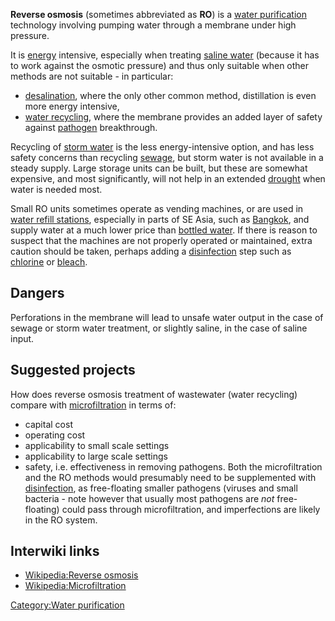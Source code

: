 '''Reverse osmosis''' (sometimes abbreviated as '''RO''') is a [[water purification]] technology involving pumping water through a membrane under high pressure. 

It is [[energy]] intensive, especially when treating [[saline water]] (because it has to work against the osmotic pressure) and thus only suitable when other methods are not suitable - in particular:
* [[desalination]], where the only other common method, distillation is even more energy intensive,
* [[water recycling]], where the membrane provides an added layer of safety against [[pathogen]] breakthrough. 

Recycling of [[storm water]] is the less energy-intensive option, and has less safety concerns than recycling [[sewage]], but storm water is not available in a steady supply. Large storage units can be built, but these are somewhat expensive, and most significantly, will not help in an extended [[drought]] when water is needed most.

Small RO units sometimes operate as vending machines, or are used in [[water refill stations]], especially in parts of SE Asia, such as [[Bangkok]], and supply water at a much lower price than [[bottled water]]. If there is reason to suspect that the machines are not properly operated or maintained, extra caution should be taken, perhaps adding a [[water disinfection|disinfection]] step such as [[chlorine]] or [[bleach]].

==Dangers== 

Perforations in the membrane will lead to unsafe water output in the case of sewage or storm water treatment, or slightly saline, in the case of saline input. 

==Suggested projects==
How does reverse osmosis treatment of wastewater (water recycling) compare with [[microfiltration]]{{w|microfiltration}} in terms of:
*capital cost
*operating cost
*applicability to small scale settings
*applicability to large scale settings
*safety, i.e. effectiveness in removing pathogens. Both the microfiltration and the RO methods would presumably need to be supplemented with [[disinfection]], as free-floating smaller pathogens (viruses and small bacteria - note however that usually most pathogens are ''not'' free-floating) could pass through microfiltration, and imperfections are likely in the RO system.{{sp}}

== Interwiki links ==

* [[Wikipedia:Reverse osmosis]]
*[[Wikipedia:Microfiltration]]

[[Category:Water purification]]